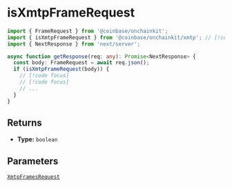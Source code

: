 # isXmtpFrameRequest

```ts
import { FrameRequest } from '@coinbase/onchainkit';
import { isXmtpFrameRequest } from '@coinbase/onchainkit/xmtp'; // [!code focus]
import { NextResponse } from 'next/server';

async function getResponse(req: any): Promise<NextResponse> {
  const body: FrameRequest = await req.json();
  if (isXmtpFrameRequest(body)) {
    // [!code focus]
    // [!code focus]
    // ...
  }
}
```

## Returns

- **Type:** `boolean`

## Parameters

[`XmtpFramesRequest`](/xmtpkit/types#xmtpframesrequest)

